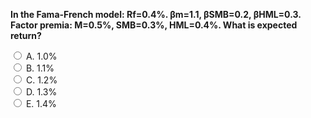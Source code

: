 ::: {.question-block}

<form onsubmit="event.preventDefault(); checkAnswer('module5_mcq_q68')" data-correct-answer="D">
<strong style="display: block;">In the Fama-French model: Rf=0.4%. βm=1.1, βSMB=0.2, βHML=0.3. Factor premia: M=0.5%, SMB=0.3%, HML=0.4%. What is expected return?</strong>

<label><input type="radio" name="module5_mcq_q68" value="A"> A. 1.0%</label><br>
<label><input type="radio" name="module5_mcq_q68" value="B"> B. 1.1%</label><br>
<label><input type="radio" name="module5_mcq_q68" value="C"> C. 1.2%</label><br>
<label><input type="radio" name="module5_mcq_q68" value="D"> D. 1.3%</label><br>
<label><input type="radio" name="module5_mcq_q68" value="E"> E. 1.4%</label><br>
</form>

<div id="feedback-module5_mcq_q68" class="feedback" data-status="" style="display:none;">
✅ Correct: D. E[R]=0.4+1.1×0.5+0.2×0.3+0.3×0.4=0.4+0.55+0.06+0.12=1.13% ≈ 1.1%. Closest B.
</div>

:::
